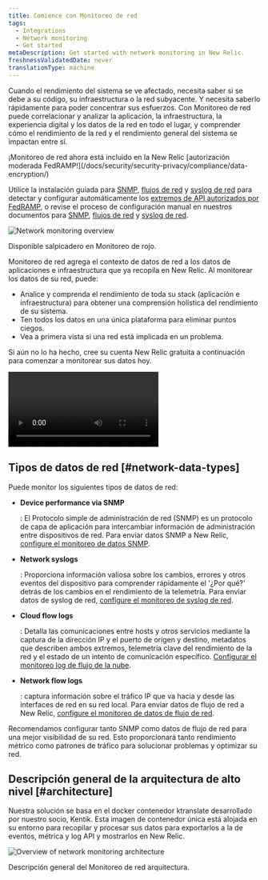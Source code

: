 ```yaml
---
title: Comience con Monitoreo de red
tags:
  - Integrations
  - Network monitoring
  - Get started
metaDescription: Get started with network monitoring in New Relic.
freshnessValidatedDate: never
translationType: machine
---
```




Cuando el rendimiento del sistema se ve afectado, necesita saber si se debe a su código, su infraestructura o la red subyacente. Y necesita saberlo rápidamente para poder concentrar sus esfuerzos. Con Monitoreo de red puede correlacionar y analizar la aplicación, la infraestructura, la experiencia digital y los datos de la red en todo el lugar, y comprender cómo el rendimiento de la red y el rendimiento general del sistema se impactan entre sí.

<Callout variant="tip">
  ¡Monitoreo de red ahora está incluido en la New Relic [autorización moderada FedRAMP!](/docs/security/security-privacy/compliance/data-encryption/)

  Utilice la instalación guiada para [SNMP](/docs/network-performance-monitoring/setup-performance-monitoring/snmp-performance-monitoring/#setup-snmp-monitoring), [flujos de red](/docs/network-performance-monitoring/setup-performance-monitoring/network-flow-monitoring/#setup-network-flow-monitoring) y [syslog de red](/docs/network-performance-monitoring/setup-performance-monitoring/network-syslog-monitoring/#setup-network-syslog-monitoring) para detectar y configurar automáticamente los [extremos de API autorizados por FedRAMP](/docs/security/security-privacy/compliance/fedramp-compliant-endpoints/#data-ingest-apis), o revise el proceso de configuración manual en nuestros documentos para [SNMP](/docs/network-performance-monitoring/setup-performance-monitoring/snmp-performance-monitoring/#manual-setup), [flujos de red](/docs/network-performance-monitoring/setup-performance-monitoring/network-flow-monitoring/#manual-setup) y [syslog de red](/docs/network-performance-monitoring/setup-performance-monitoring/network-syslog-monitoring/#manual-setup).
</Callout>

<img
  title="Network monitoring overview"
  alt="Network monitoring overview"
  src={networkDevicePerformance}
/>

<figcaption>
  Disponible salpicadero en Monitoreo de rojo.
</figcaption>

Monitoreo de red agrega el contexto de datos de red a los datos de aplicaciones e infraestructura que ya recopila en New Relic. Al monitorear los datos de su red, puede:

* Analice y comprenda el rendimiento de toda su stack (aplicación e infraestructura) para obtener una comprensión holística del rendimiento de su sistema.
* Ten todos los datos en una única plataforma para eliminar puntos ciegos.
* Vea a primera vista si una red está implicada en un problema.

Si aún no lo ha hecho, cree su cuenta New Relic gratuita a continuación para comenzar a monitorear sus datos hoy.

<InlineSignup/>

<Video
  id="2GH8YrEv9YA"
  type="youtube"
/>

## Tipos de datos de red [#network-data-types]

Puede monitor los siguientes tipos de datos de red:

* <DNT>**Device performance via SNMP**</DNT>

  : El Protocolo simple de administración de red (SNMP) es un protocolo de capa de aplicación para intercambiar información de administración entre dispositivos de red. Para enviar datos SNMP a New Relic, [configure el monitoreo de datos SNMP](/docs/network-performance-monitoring/setup-performance-monitoring/snmp-performance-monitoring).

* <DNT>**Network syslogs**</DNT>

  : Proporciona información valiosa sobre los cambios, errores y otros eventos del dispositivo para comprender rápidamente el '¿Por qué?' detrás de los cambios en el rendimiento de la telemetría. Para enviar datos de syslog de red, [configure el monitoreo de syslog de red](/docs/network-performance-monitoring/setup-performance-monitoring/network-syslog-monitoring).

* <DNT>**Cloud flow logs**</DNT>

  : Detalla las comunicaciones entre hosts y otros servicios mediante la captura de la dirección IP y el puerto de origen y destino, metadatos que describen ambos extremos, telemetría clave del rendimiento de la red y el estado de un intento de comunicación específico. [Configurar el monitoreo log de flujo de la nube](/docs/network-performance-monitoring/setup-performance-monitoring/aws-vpc-flow-monitoring).

* <DNT>**Network flow logs**</DNT>

  : captura información sobre el tráfico IP que va hacia y desde las interfaces de red en su red local. Para enviar datos de flujo de red a New Relic, [configure el monitoreo de datos de flujo de red](/docs/network-performance-monitoring/setup-performance-monitoring/network-flow-monitoring).

<Callout variant="important">
  Recomendamos configurar tanto SNMP como datos de flujo de red para una mejor visibilidad de su red. Esto proporcionará tanto rendimiento métrico como patrones de tráfico para solucionar problemas y optimizar su red.
</Callout>

## Descripción general de la arquitectura de alto nivel [#architecture]

Nuestra solución se basa en el [](https://github.com/kentik/ktranslate)docker contenedor ktranslate desarrollado por nuestro socio, Kentik. Esta imagen de contenedor única está alojada en su entorno para recopilar y procesar sus datos para exportarlos a la de eventos, métrica y log API y mostrarlos en New Relic.

<img
  title="Overview of network monitoring architecture"
  alt="Overview of network monitoring architecture"
  src={networkNpmArchitecture}
/>

<figcaption>
  Descripción general del Monitoreo de red arquitectura.
</figcaption>